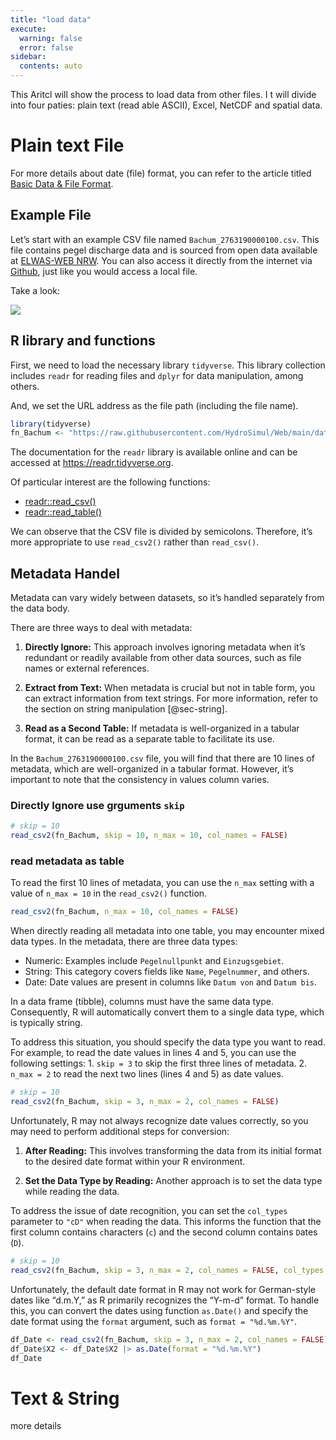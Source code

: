 ```yaml
---
title: "load data"
execute:
  warning: false
  error: false
sidebar:
  contents: auto
---
```


This Aritcl will show the process to load data from other files. I t will divide into four paties: plain text (read able ASCII), Excel, NetCDF and spatial data. 

# Plain text File

For more details about date (file) format, you can refer to the article titled [Basic Data & File Format](basic_format.qmd).

## Example File

Let's start with an example CSV file named `Bachum_2763190000100.csv`. This file contains pegel discharge data and is sourced from open data available at [ELWAS-WEB NRW](https://www.elwasweb.nrw.de/elwas-web/index.xhtml). You can also access it directly from the internet via [Github](https://raw.githubusercontent.com/HydroSimul/Web/main/data_share/Bachum_2763190000100.csv), just like you would access a local file.

Take a look:


![](../images/bachum.png)

## R library and functions

First, we need to load the necessary library `tidyverse`. This library collection includes `readr` for reading files and `dplyr` for data manipulation, among others.

And, we set the URL address as the file path (including the file name).

```r
library(tidyverse)
fn_Bachum <- "https://raw.githubusercontent.com/HydroSimul/Web/main/data_share/Bachum_2763190000100.csv"
```

The documentation for the `readr` library is available online and can be accessed at [https://readr.tidyverse.org](https://readr.tidyverse.org). 

Of particular interest are the following functions:

- [readr::read_csv()](https://readr.tidyverse.org/reference/read_delim.html)
- [readr::read_table()](https://readr.tidyverse.org/reference/read_table.html)

We can observe that the CSV file is divided by semicolons. Therefore, it's more appropriate to use `read_csv2()` rather than `read_csv()`.

## Metadata Handel

Metadata can vary widely between datasets, so it's handled separately from the data body.

There are three ways to deal with metadata:

1. **Directly Ignore:** This approach involves ignoring metadata when it's redundant or readily available from other data sources, such as file names or external references.

2. **Extract from Text:** When metadata is crucial but not in table form, you can extract information from text strings. For more information, refer to the section on string manipulation [@sec-string].

3. **Read as a Second Table:** If metadata is well-organized in a tabular format, it can be read as a separate table to facilitate its use.

In the `Bachum_2763190000100.csv` file, you will find that there are 10 lines of metadata, which are well-organized in a tabular format. However, it's important to note that the consistency in values column varies.

### Directly Ignore use grguments `skip`


```r
# skip = 10
read_csv2(fn_Bachum, skip = 10, n_max = 10, col_names = FALSE)
```

### read metadata as table

To read the first 10 lines of metadata, you can use the `n_max` setting with a value of `n_max = 10` in the `read_csv2()` function.


```r
read_csv2(fn_Bachum, n_max = 10, col_names = FALSE)
```

When directly reading all metadata into one table, you may encounter mixed data types. In the metadata, there are three data types:

- Numeric: Examples include `Pegelnullpunkt` and `Einzugsgebiet`.
- String: This category covers fields like `Name`, `Pegelnummer`, and others.
- Date: Date values are present in columns like `Datum von` and `Datum bis`.

In a data frame (tibble), columns must have the same data type. Consequently, R will automatically convert them to a single data type, which is typically string.

To address this situation, you should specify the data type you want to read. For example, to read the date values in lines 4 and 5, you can use the following settings:
1. `skip = 3` to skip the first three lines of metadata.
2. `n_max = 2` to read the next two lines (lines 4 and 5) as date values.


```r
# skip = 10
read_csv2(fn_Bachum, skip = 3, n_max = 2, col_names = FALSE)
```

Unfortunately, R may not always recognize date values correctly, so you may need to perform additional steps for conversion:

1. **After Reading:** This involves transforming the data from its initial format to the desired date format within your R environment.

2. **Set the Data Type by Reading:** Another approach is to set the data type while reading the data. 

To address the issue of date recognition, you can set the `col_types` parameter to `"cD"` when reading the data. This informs the function that the first column contains `c`haracters (`c`) and the second column contains `D`ates (`D`).


```r
# skip = 10
read_csv2(fn_Bachum, skip = 3, n_max = 2, col_names = FALSE, col_types = "cD")
```


Unfortunately, the default date format in R may not work for German-style dates like "d.m.Y," as R primarily recognizes the "Y-m-d" format. To handle this, you can convert the dates using function `as.Date()` and specify the date format using the `format` argument, such as `format = "%d.%m.%Y"`.


```r
df_Date <- read_csv2(fn_Bachum, skip = 3, n_max = 2, col_names = FALSE)
df_Date$X2 <- df_Date$X2 |> as.Date(format = "%d.%m.%Y")
df_Date
```


# Text & String {#sec-string}

more details 